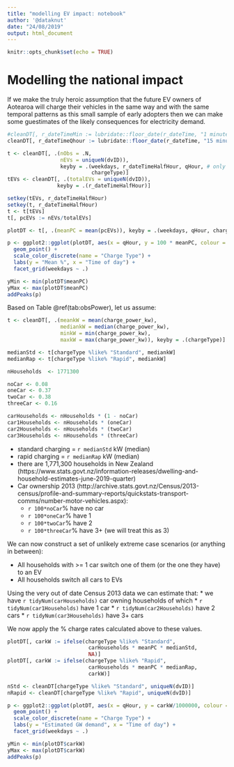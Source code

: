 ```yaml
---
title: "modelling EV impact: notebook"
author: '@dataknut'
date: "24/08/2019"
output: html_document
---
```


```r
knitr::opts_chunk$set(echo = TRUE)
```

# Modelling the national impact
If we make the truly heroic assumption that the future EV owners of Aotearoa will charge their vehicles in the same way and with the same temporal patterns as this small sample of early adopters then we can make some guestimates of the likely consequences for electricity demand.

```r
#cleanDT[, r_dateTimeMin := lubridate::floor_date(r_dateTime, "1 minute")]
cleanDT[, r_dateTimeQhour := lubridate::floor_date(r_dateTime, "15 minutes")]

t <- cleanDT[, .(nObs = .N,
                 nEVs = uniqueN(dvID)),
                 keyby = .(weekdays, r_dateTimeHalfHour, qHour, # only needs dateTime but saves re-creating the others
                           chargeType)]
tEVs <- cleanDT[, .(totalEVs = uniqueN(dvID)), 
                keyby = .(r_dateTimeHalfHour)]

setkey(tEVs, r_dateTimeHalfHour)
setkey(t, r_dateTimeHalfHour)
t <- t[tEVs]
t[, pcEVs := nEVs/totalEVs]

plotDT <- t[, .(meanPC = mean(pcEVs)), keyby = .(weekdays, qHour, chargeType)]

p <- ggplot2::ggplot(plotDT, aes(x = qHour, y = 100 * meanPC, colour = chargeType)) +
  geom_point() +
  scale_color_discrete(name = "Charge Type") +
  labs(y = "Mean %", x = "Time of day") +
  facet_grid(weekdays ~ .)

yMin <- min(plotDT$meanPC)
yMax <- max(plotDT$meanPC)
addPeaks(p)


```

Based on Table \@ref(tab:obsPower), let us assume:

```r
t <- cleanDT[, .(meankW = mean(charge_power_kw),
                 mediankW = median(charge_power_kw),
                 minkW = min(charge_power_kw),
                 maxkW = max(charge_power_kw)), keyby = .(chargeType)]

medianStd <- t[chargeType %like% "Standard", mediankW]
medianRap <- t[chargeType %like% "Rapid", mediankW]

nHouseholds  <- 1771300

noCar <- 0.08
oneCar <- 0.37
twoCar <- 0.38
threeCar <- 0.16

carHouseholds <- nHouseholds * (1 - noCar)
car1Households <- nHouseholds * (oneCar)
car2Households <- nHouseholds * (twoCar)
car3Households <- nHouseholds * (threeCar)
```

 * standard charging = `r medianStd` kW (median)
 * rapid charging = `r medianRap` kW (median)
 * there are 1,771,300 households in New Zealand (https://www.stats.govt.nz/information-releases/dwelling-and-household-estimates-june-2019-quarter)
 * Car ownership 2013 (http://archive.stats.govt.nz/Census/2013-census/profile-and-summary-reports/quickstats-transport-comms/number-motor-vehicles.aspx):
   * `r 100*noCar`% have no car
   * `r 100*oneCar`% have 1
   * `r 100*twoCar`% have 2
   * `r 100*threeCar`% have 3+ (we will treat this as 3)

We can now construct a set of unlikely extreme case scenarios (or anything in between):

 * All households with >= 1 car switch one of them (or the one they have) to an EV
 * All households switch all cars to EVs
 
Using the very out of date Census 2013 data we can estimate that:
 * we have `r tidyNum(carHouseholds)` car owning households of which
   * `r tidyNum(car1Households)` have 1 car
   * `r tidyNum(car2Households)` have 2 cars
   * `r tidyNum(car3Households)` have 3+ cars

We now apply the % charge rates calculated above to these values.

```r
plotDT[, carkW := ifelse(chargeType %like% "Standard", 
                          carHouseholds * meanPC * medianStd,
                          NA)]
plotDT[, carkW := ifelse(chargeType %like% "Rapid", 
                          carHouseholds * meanPC * medianRap,
                          carkW)]

nStd <- cleanDT[chargeType %like% "Standard", uniqueN(dvID)]
nRapid <- cleanDT[chargeType %like% "Rapid", uniqueN(dvID)]

p <- ggplot2::ggplot(plotDT, aes(x = qHour, y = carkW/1000000, colour = chargeType)) +
  geom_point() +
  scale_color_discrete(name = "Charge Type") +
  labs(y = "Estimated GW demand", x = "Time of day") +
  facet_grid(weekdays ~ .)

yMin <- min(plotDT$carkW)
yMax <- max(plotDT$carkW)
addPeaks(p)

```
